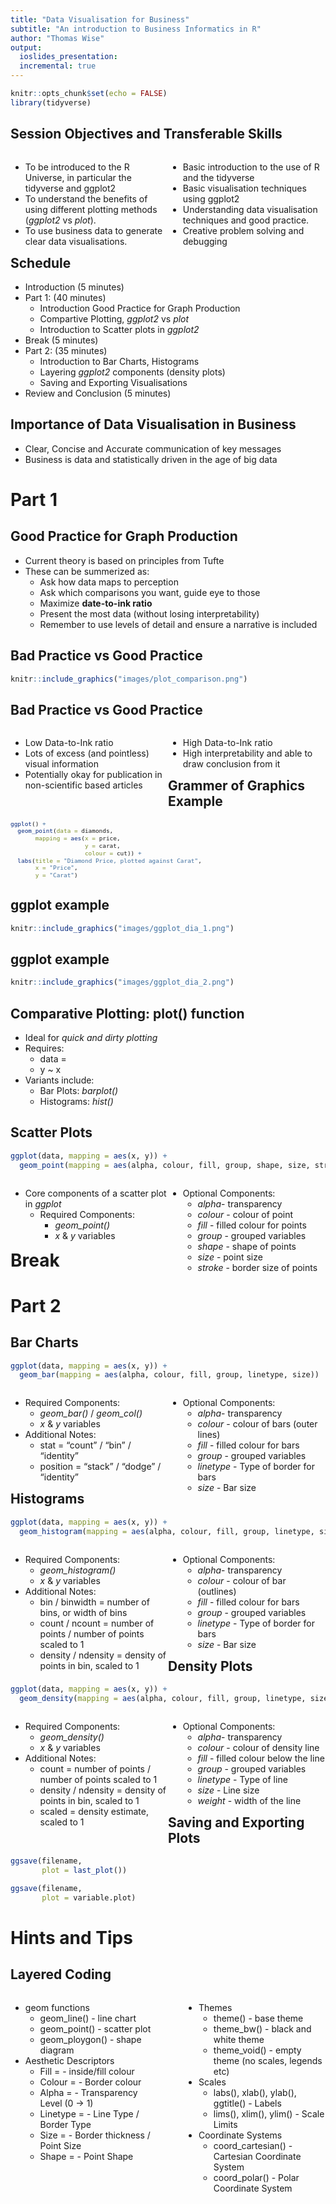 ```yaml
---
title: "Data Visualisation for Business"
subtitle: "An introduction to Business Informatics in R"
author: "Thomas Wise"
output: 
  ioslides_presentation:
  incremental: true
---
```


```r
knitr::opts_chunk$set(echo = FALSE)
library(tidyverse)
```

## Session Objectives and Transferable Skills

<div style="float: left; width: 50%;">
- To be introduced to the R Universe, in particular the tidyverse and ggplot2
- To understand the benefits of using different plotting methods (*ggplot2* vs *plot*).
- To use business data to generate clear data visualisations. 
</div>
<div style="float: right; width: 50%;">
- Basic introduction to the use of R and the tidyverse
- Basic visualisation techniques using ggplot2
- Understanding data visualisation techniques and good practice. 
- Creative problem solving and debugging 
</div>

## Schedule 

- Introduction (5 minutes)
- Part 1: (40 minutes)
    - Introduction Good Practice for Graph Production
    - Compartive Plotting, *ggplot2* vs *plot*
    - Introduction to Scatter plots in *ggplot2*
- Break (5 minutes)
- Part 2: (35 minutes)
    - Introduction to Bar Charts, Histograms
    - Layering *ggplot2* components (density plots)
    - Saving and Exporting Visualisations
- Review and Conclusion (5 minutes)

## Importance of Data Visualisation in Business 

- Clear, Concise and Accurate communication of key messages 
- Business is data and statistically driven in the age of big data 

# Part 1

## Good Practice for Graph Production

- Current theory is based on principles from Tufte
- These can be summerized as: 
  - Ask how data maps to perception
  - Ask which comparisons you want, guide eye to those
  - Maximize **date-to-ink ratio**
  - Present the most data (without losing interpretability)
  - Remember to use levels of detail and ensure a narrative is included
  
## Bad Practice vs Good Practice

```r
knitr::include_graphics("images/plot_comparison.png")
```

## Bad Practice vs Good Practice 

<div style="float: left; width: 50%;">
- Low Data-to-Ink ratio
- Lots of excess (and pointless) visual information
- Potentially okay for publication in non-scientific based articles 
</div>
<div style="float: right; width: 50%;">
- High Data-to-Ink ratio
- High interpretability and able to draw conclusion from it
</div>

## Grammer of Graphics Example {.smaller}

<font size = "1">
```r
ggplot() + 
  geom_point(data = diamonds, 
       mapping = aes(x = price, 
                     y = carat, 
                     colour = cut)) + 
  labs(title = "Diamond Price, plotted against Carat", 
       x = "Price",
       y = "Carat")

```
</font>

## ggplot example 

```r
knitr::include_graphics("images/ggplot_dia_1.png")
```

## ggplot example 

```r
knitr::include_graphics("images/ggplot_dia_2.png")
```

## Comparative Plotting: plot() function

- Ideal for *quick and dirty plotting* 
- Requires: 
  - data = 
  - y ~ x

- Variants include:
  - Bar Plots: *barplot()*
  - Histograms: *hist()*
  
## Scatter Plots {.smaller}

```r

ggplot(data, mapping = aes(x, y)) + 
  geom_point(mapping = aes(alpha, colour, fill, group, shape, size, stroke))

```

<div style="float: left; width: 50%;">
- Core components of a scatter plot in *ggplot*
  - Required Components: 
    - *geom_point()*
    - *x* & *y* variables 

</div>
<div style="float: right; width: 50%;">
  - Optional Components:
    - *alpha*- transparency
    - *colour* - colour of point
    - *fill* - filled colour for points
    - *group* - grouped variables
    - *shape* - shape of points 
    - *size* - point size 
    - *stroke* - border size of points
</div>


# Break 

# Part 2

## Bar Charts {.smaller}

```r

ggplot(data, mapping = aes(x, y)) + 
  geom_bar(mapping = aes(alpha, colour, fill, group, linetype, size))

```

<div style="float: left; width: 50%;">
  - Required Components: 
    - *geom_bar()* / *geom_col()*
    - *x* & *y* variables 
  - Additional Notes:
    - stat = "count" / "bin" / "identity"
    - position = "stack" / "dodge" / "identity"
</div>
<div style="float: right; width: 50%;">
  - Optional Components:
    - *alpha*- transparency
    - *colour* - colour of bars (outer lines)
    - *fill* - filled colour for bars
    - *group* - grouped variables
    - *linetype* - Type of border for bars 
    - *size* - Bar size

</div>

## Histograms {.smaller}

```r

ggplot(data, mapping = aes(x, y)) + 
  geom_histogram(mapping = aes(alpha, colour, fill, group, linetype, size))

```

<div style="float: left; width: 50%;">
  - Required Components: 
    - *geom_histogram()*
    - *x* & *y* variables 
  - Additional Notes:
    - bin / binwidth = number of bins, or width of bins
    - count / ncount = number of points / number of points scaled to 1
    - density / ndensity = density of points in bin, scaled to 1 
</div>
<div style="float: right; width: 50%;">
  - Optional Components:
    - *alpha*- transparency
    - *colour* - colour of bar (outlines)
    - *fill* - filled colour for bars
    - *group* - grouped variables
    - *linetype* - Type of border for bars 
    - *size* - Bar size
  
</div>


## Density Plots {.smaller}

```r

ggplot(data, mapping = aes(x, y)) + 
  geom_density(mapping = aes(alpha, colour, fill, group, linetype, size, weight))

```

<div style="float: left; width: 50%;">
  - Required Components: 
    - *geom_density()*
    - *x* & *y* variables 
    
  - Additional Notes:
    - count = number of points / number of points scaled to 1
    - density / ndensity = density of points in bin, scaled to 1 
    - scaled = density estimate, scaled to 1
</div>
<div style="float: right; width: 50%;">
  - Optional Components:
    - *alpha*- transparency
    - *colour* - colour of density line
    - *fill* - filled colour below the line
    - *group* - grouped variables
    - *linetype* - Type of line 
    - *size* - Line size
    - *weight* - width of the line

</div>


## Saving and Exporting Plots 

```r

ggsave(filename, 
       plot = last_plot())

ggsave(filename, 
       plot = variable.plot)

```

# Hints and Tips 

## Layered Coding {.smaller}

<div style="float: left; width: 45%;">

- geom functions 
  - geom_line() - line chart
  - geom_point() - scatter plot
  - geom_ploygon() - shape diagram
- Aesthetic Descriptors 
  - Fill = - inside/fill colour
  - Colour = - Border colour
  - Alpha = - Transparency Level (0 -> 1)
  - Linetype = - Line Type / Border Type
  - Size = - Border thickness / Point Size
  - Shape = - Point Shape

</div>
<div style="float: right; width: 45%;">

- Themes
  - theme() - base theme
  - theme_bw() - black and white theme
  - theme_void() - empty theme (no scales, legends etc)
- Scales 
  - labs(), xlab(), ylab(), ggtitle() - Labels
  - lims(), xlim(), ylim() - Scale Limits
- Coordinate Systems 
  - coord_cartesian() - Cartesian Coordinate System
  - coord_polar() - Polar Coordinate System

</div>


